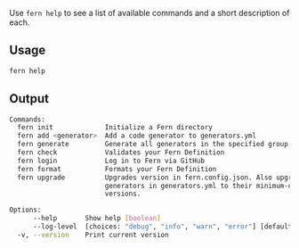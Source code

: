Use `fern help` to see a list of available commands and a short description of each.

## Usage

```bash
fern help
```

## Output

```bash
Commands:
  fern init             Initialize a Fern directory
  fern add <generator>  Add a code generator to generators.yml
  fern generate         Generate all generators in the specified group
  fern check            Validates your Fern Definition
  fern login            Log in to Fern via GitHub
  fern format           Formats your Fern Definition
  fern upgrade          Upgrades version in fern.config.json. Also upgrades
                        generators in generators.yml to their minimum-compatible
                        versions.

Options:
      --help       Show help [boolean]
      --log-level  [choices: "debug", "info", "warn", "error"] [default: "info"]
  -v, --version    Print current version
```
